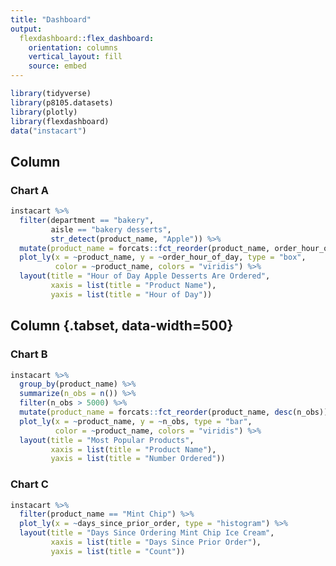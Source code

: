 ```yaml
---
title: "Dashboard"
output: 
  flexdashboard::flex_dashboard:
    orientation: columns
    vertical_layout: fill
    source: embed
---
```


```r
library(tidyverse)
library(p8105.datasets)
library(plotly)
library(flexdashboard)
data("instacart")
```

Column {data-width=500}
-----------------------------------------------------------------------

### Chart A

```r
instacart %>% 
  filter(department == "bakery",
         aisle == "bakery desserts",
         str_detect(product_name, "Apple")) %>% 
  mutate(product_name = forcats::fct_reorder(product_name, order_hour_of_day)) %>% 
  plot_ly(x = ~product_name, y = ~order_hour_of_day, type = "box",
          color = ~product_name, colors = "viridis") %>% 
  layout(title = "Hour of Day Apple Desserts Are Ordered",
         xaxis = list(title = "Product Name"),
         yaxis = list(title = "Hour of Day"))
```

Column {.tabset, data-width=500}
-----------------------------------------------------------------------

### Chart B

```r
instacart %>% 
  group_by(product_name) %>% 
  summarize(n_obs = n()) %>% 
  filter(n_obs > 5000) %>% 
  mutate(product_name = forcats::fct_reorder(product_name, desc(n_obs))) %>% 
  plot_ly(x = ~product_name, y = ~n_obs, type = "bar", 
          color = ~product_name, colors = "viridis") %>% 
  layout(title = "Most Popular Products",
         xaxis = list(title = "Product Name"),
         yaxis = list(title = "Number Ordered"))
```

### Chart C

```r
instacart %>% 
  filter(product_name == "Mint Chip") %>% 
  plot_ly(x = ~days_since_prior_order, type = "histogram") %>% 
  layout(title = "Days Since Ordering Mint Chip Ice Cream",
         xaxis = list(title = "Days Since Prior Order"),
         yaxis = list(title = "Count"))
```
